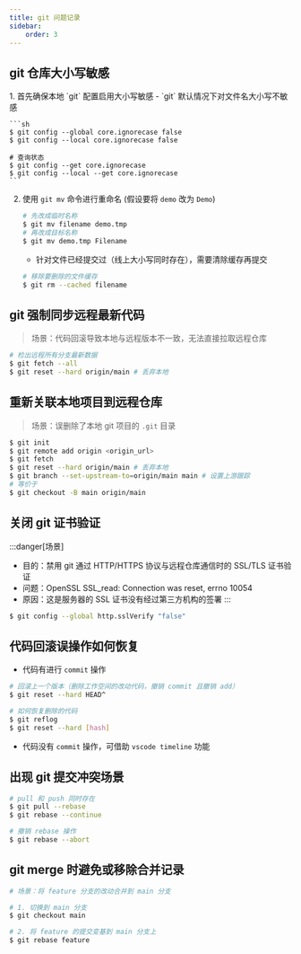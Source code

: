 ```yaml
---
title: git 问题记录
sidebar:
    order: 3
---
```



## git 仓库大小写敏感

<Steps>
1. 首先确保本地 `git` 配置启用大小写敏感
    - `git` 默认情况下对文件名大小写不敏感

    ```sh
    $ git config --global core.ignorecase false
    $ git config --local core.ignorecase false

    # 查询状态
    $ git config --get core.ignorecase
    $ git config --local --get core.ignorecase
    ```

2. 使用 `git mv` 命令进行重命名 (假设要将 `demo` 改为 `Demo`)

    ```sh
    # 先改成临时名称
    $ git mv filename demo.tmp
    # 再改成目标名称
    $ git mv demo.tmp Filename
    ```

    - 针对文件已经提交过（线上大小写同时存在），需要清除缓存再提交

    ``` sh
    # 移除要删除的文件缓存
    $ git rm --cached filename
    ```
</Steps>

## git 强制同步远程最新代码

> 场景：代码回滚导致本地与远程版本不一致，无法直接拉取远程仓库

```bash
# 检出远程所有分支最新数据
$ git fetch --all
$ git reset --hard origin/main # 丢弃本地
```

## 重新关联本地项目到远程仓库

> 场景：误删除了本地 git 项目的 `.git` 目录

```sh
$ git init
$ git remote add origin <origin_url>
$ git fetch
$ git reset --hard origin/main # 丢弃本地
$ git branch --set-upstream-to=origin/main main # 设置上游跟踪
# 等价于
$ git checkout -B main origin/main
```

## 关闭 git 证书验证

:::danger[场景]
- 目的：禁用 git 通过 HTTP/HTTPS 协议与远程仓库通信时的 SSL/TLS 证书验证
- 问题：OpenSSL SSL_read: Connection was reset, errno 10054
- 原因：这是服务器的 SSL 证书没有经过第三方机构的签署
:::

```sh
$ git config --global http.sslVerify "false"
```

## 代码回滚误操作如何恢复

- 代码有进行 `commit` 操作

```sh
# 回滚上一个版本（删除工作空间的改动代码，撤销 commit 且撤销 add）
$ git reset --hard HEAD^

# 如何恢复删除的代码
$ git reflog
$ git reset --hard [hash]
```

- 代码没有 `commit` 操作，可借助 `vscode timeline` 功能

## 出现 git 提交冲突场景

```sh
# pull 和 push 同时存在
$ git pull --rebase
$ git rebase --continue

# 撤销 rebase 操作
$ git rebase --abort
```

## git merge 时避免或移除合并记录

```sh
# 场景：将 feature 分支的改动合并到 main 分支

# 1. 切换到 main 分支
$ git checkout main

# 2. 将 feature 的提交变基到 main 分支上
$ git rebase feature
```
